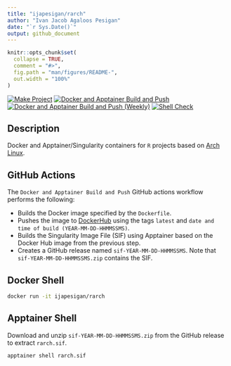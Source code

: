 ```yaml
---
title: "ijapesigan/rarch"
author: "Ivan Jacob Agaloos Pesigan"
date: "`r Sys.Date()`"
output: github_document
---
```


<!-- README.md is generated from .setup/readme/README.Rmd. Please edit that file -->

```r
knitr::opts_chunk$set(
  collapse = TRUE,
  comment = "#>",
  fig.path = "man/figures/README-",
  out.width = "100%"
)
```

<!-- badges: start -->
[![Make Project](https://github.com/ijapesigan/docker-rarch/actions/workflows/make.yml/badge.svg)](https://github.com/ijapesigan/docker-rarch/actions/workflows/make.yml)
[![Docker and Apptainer Build and Push](https://github.com/ijapesigan/docker-rarch/actions/workflows/docker-apptainer-build-push.yml/badge.svg)](https://github.com/ijapesigan/docker-rarch/actions/workflows/docker-apptainer-build-push.yml)
[![Docker and Apptainer Build and Push (Weekly)](https://github.com/ijapesigan/docker-rarch/actions/workflows/docker-apptainer-build-push-weekly.yml/badge.svg)](https://github.com/ijapesigan/docker-rarch/actions/workflows/docker-apptainer-build-push-weekly.yml)
[![Shell Check](https://github.com/ijapesigan/docker-rarch/actions/workflows/shellcheck.yml/badge.svg)](https://github.com/ijapesigan/docker-rarch/actions/workflows/shellcheck.yml)
<!-- badges: end -->

## Description

Docker and Apptainer/Singularity containers for `R` projects based on [Arch Linux](https://archlinux.org/).

## GitHub Actions

The `Docker and Apptainer Build and Push` GitHub actions workflow performs the following:

- Builds the Docker image specified by the `Dockerfile`.
- Pushes the image to [DockerHub](https://hub.docker.com/repository/docker/ijapesigan/rarch/general) using the tags `latest` and `date and time of build (YEAR-MM-DD-HHMMSSMS)`.
- Builds the Singularity Image File (SIF) using Apptainer based on the Docker Hub image from the previous step.
- Creates a GitHub release named `sif-YEAR-MM-DD-HHMMSSMS`. Note that `sif-YEAR-MM-DD-HHMMSSMS.zip` contains the SIF. 

## Docker Shell

```bash
docker run -it ijapesigan/rarch
```

## Apptainer Shell

Download and unzip `sif-YEAR-MM-DD-HHMMSSMS.zip` from the GitHub release to extract `rarch.sif`.

```bash
apptainer shell rarch.sif
```
